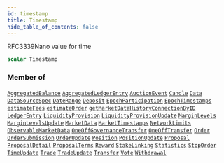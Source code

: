 ```yaml
---
id: timestamp
title: Timestamp
hide_table_of_contents: false
---
```








RFC3339Nano value for time

```graphql
scalar Timestamp
```




### Member of

[`AggregatedBalance`](/mainnet/api/graphql/objects/aggregated-balance)  <Badge class="secondary" text="object"/><Bullet />[`AggregatedLedgerEntry`](/mainnet/api/graphql/objects/aggregated-ledger-entry)  <Badge class="secondary" text="object"/><Bullet />[`AuctionEvent`](/mainnet/api/graphql/objects/auction-event)  <Badge class="secondary" text="object"/><Bullet />[`Candle`](/mainnet/api/graphql/objects/candle)  <Badge class="secondary" text="object"/><Bullet />[`Data`](/mainnet/api/graphql/objects/data)  <Badge class="secondary" text="object"/><Bullet />[`DataSourceSpec`](/mainnet/api/graphql/objects/data-source-spec)  <Badge class="secondary" text="object"/><Bullet />[`DateRange`](/mainnet/api/graphql/inputs/date-range)  <Badge class="secondary" text="input"/><Bullet />[`Deposit`](/mainnet/api/graphql/objects/deposit)  <Badge class="secondary" text="object"/><Bullet />[`EpochParticipation`](/mainnet/api/graphql/objects/epoch-participation)  <Badge class="secondary" text="object"/><Bullet />[`EpochTimestamps`](/mainnet/api/graphql/objects/epoch-timestamps)  <Badge class="secondary" text="object"/><Bullet />[`estimateFees`](/mainnet/api/graphql/queries/estimate-fees)  <Badge class="secondary" text="query"/><Bullet />[`estimateOrder`](/mainnet/api/graphql/queries/estimate-order)  <Badge class="secondary" text="query"/><Bullet />[`getMarketDataHistoryConnectionByID`](/mainnet/api/graphql/queries/get-market-data-history-connection-by-id)  <Badge class="secondary" text="query"/><Bullet />[`LedgerEntry`](/mainnet/api/graphql/objects/ledger-entry)  <Badge class="secondary" text="object"/><Bullet />[`LiquidityProvision`](/mainnet/api/graphql/objects/liquidity-provision)  <Badge class="secondary" text="object"/><Bullet />[`LiquidityProvisionUpdate`](/mainnet/api/graphql/objects/liquidity-provision-update)  <Badge class="secondary" text="object"/><Bullet />[`MarginLevels`](/mainnet/api/graphql/objects/margin-levels)  <Badge class="secondary" text="object"/><Bullet />[`MarginLevelsUpdate`](/mainnet/api/graphql/objects/margin-levels-update)  <Badge class="secondary" text="object"/><Bullet />[`MarketData`](/mainnet/api/graphql/objects/market-data)  <Badge class="secondary" text="object"/><Bullet />[`MarketTimestamps`](/mainnet/api/graphql/objects/market-timestamps)  <Badge class="secondary" text="object"/><Bullet />[`NetworkLimits`](/mainnet/api/graphql/objects/network-limits)  <Badge class="secondary" text="object"/><Bullet />[`ObservableMarketData`](/mainnet/api/graphql/objects/observable-market-data)  <Badge class="secondary" text="object"/><Bullet />[`OneOffGovernanceTransfer`](/mainnet/api/graphql/objects/one-off-governance-transfer)  <Badge class="secondary" text="object"/><Bullet />[`OneOffTransfer`](/mainnet/api/graphql/objects/one-off-transfer)  <Badge class="secondary" text="object"/><Bullet />[`Order`](/mainnet/api/graphql/objects/order)  <Badge class="secondary" text="object"/><Bullet />[`OrderSubmission`](/mainnet/api/graphql/objects/order-submission)  <Badge class="secondary" text="object"/><Bullet />[`OrderUpdate`](/mainnet/api/graphql/objects/order-update)  <Badge class="secondary" text="object"/><Bullet />[`Position`](/mainnet/api/graphql/objects/position)  <Badge class="secondary" text="object"/><Bullet />[`PositionUpdate`](/mainnet/api/graphql/objects/position-update)  <Badge class="secondary" text="object"/><Bullet />[`Proposal`](/mainnet/api/graphql/objects/proposal)  <Badge class="secondary" text="object"/><Bullet />[`ProposalDetail`](/mainnet/api/graphql/objects/proposal-detail)  <Badge class="secondary" text="object"/><Bullet />[`ProposalTerms`](/mainnet/api/graphql/objects/proposal-terms)  <Badge class="secondary" text="object"/><Bullet />[`Reward`](/mainnet/api/graphql/objects/reward)  <Badge class="secondary" text="object"/><Bullet />[`StakeLinking`](/mainnet/api/graphql/objects/stake-linking)  <Badge class="secondary" text="object"/><Bullet />[`Statistics`](/mainnet/api/graphql/objects/statistics)  <Badge class="secondary" text="object"/><Bullet />[`StopOrder`](/mainnet/api/graphql/objects/stop-order)  <Badge class="secondary" text="object"/><Bullet />[`TimeUpdate`](/mainnet/api/graphql/objects/time-update)  <Badge class="secondary" text="object"/><Bullet />[`Trade`](/mainnet/api/graphql/objects/trade)  <Badge class="secondary" text="object"/><Bullet />[`TradeUpdate`](/mainnet/api/graphql/objects/trade-update)  <Badge class="secondary" text="object"/><Bullet />[`Transfer`](/mainnet/api/graphql/objects/transfer)  <Badge class="secondary" text="object"/><Bullet />[`Vote`](/mainnet/api/graphql/objects/vote)  <Badge class="secondary" text="object"/><Bullet />[`Withdrawal`](/mainnet/api/graphql/objects/withdrawal)  <Badge class="secondary" text="object"/>



